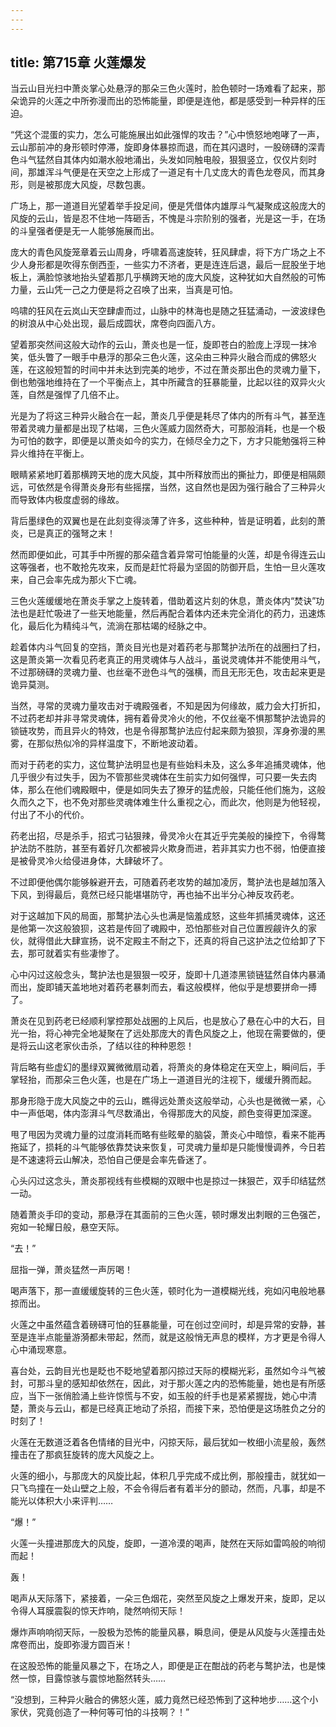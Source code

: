 ```yaml
---
---
---
```

title: 第715章 火莲爆发
---



当云山目光扫中萧炎掌心处悬浮的那朵三色火莲时，脸色顿时一场难看了起来，那朵诡异的火莲之中所弥漫而出的恐怖能量，即便是连他，都是感受到一种异样的压迫。

“凭这个混蛋的实力，怎么可能施展出如此强悍的攻击？”心中愤怒地咆哮了一声，云山那前冲的身形顿时停滞，旋即身体暴掠而退，而在其闪退时，一股磅礴的深青色斗气猛然自其体内如潮水般地涌出，头发如同触电般，狠狠竖立，仅仅片刻时间，那雄浑斗气便是在天空之上形成了一道足有十几丈庞大的青色龙卷风，而其身形，则是被那庞大风旋，尽数包裹。

广场上，那一道道目光望着举手投足间，便是凭借体内雄厚斗气凝聚成这般庞大的风旋的云山，皆是忍不住地一阵砸舌，不愧是斗宗阶别的强者，光是这一手，在场的斗皇强者便是无一人能够施展而出。

庞大的青色风旋笼章着云山周身，呼啸着高速旋转，狂风肆虐，将下方广场之上不少人身形都是吹得东倒西歪，一些实力不济者，更是连连后退，最后一屁股坐于地板上，满脸惊骇地抬头望着那几乎横跨天地的庞大风旋，这种犹如大自然般的可怖力量，云山凭一己之力便是将之召唤了出来，当真是可怕。

呜啸的狂风在云岚山天空肆虐而过，山脉中的林海也是随之狂猛涌动，一波波绿色的树浪从中心处出现，最后成圆状，席卷向四面八方。

望着那突然间这般大动作的云山，萧炎也是一怔，旋即苍白的脸庞上浮现一抹冷笑，低头瞥了一眼手中悬浮的那朵三色火莲，这朵由三种异火融合而成的佛怒火莲，在这般短暂的时间中并未达到完美的地步，不过在萧炎那出色的灵魂力量下，倒也勉强地维持在了一个平衡点上，其中所藏含的狂暴能量，比起以往的双异火火莲，自然是强悍了几倍不止。

光是为了将这三种异火融合在一起，萧炎几乎便是耗尽了体内的所有斗气，甚至连带着灵魂力量都是出现了枯竭，三色火莲威力固然奇大，可那般消耗，也是一个极为可怕的数字，即便是以萧炎如今的实力，在倾尽全力之下，方才只能勉强将三种异火维持在平衡上。

眼睛紧紧地盯着那横跨天地的庞大风旋，其中所释放而出的撕扯力，即便是相隔颇远，可依然是令得萧炎身形有些摇摆，当然，这自然也是因为强行融合了三种异火而导致体内极度虚弱的缘故。

背后墨绿色的双翼也是在此刻变得淡薄了许多，这些种种，皆是证明着，此刻的萧炎，已是真正的强弩之末！

然而即便如此，可其手中所握的那朵蕴含着异常可怕能量的火莲，却是令得连云山这等强者，也不敢抢先攻来，反而是赶忙将最为坚固的防御开启，生怕一旦火莲攻来，自己会率先成为那火下亡魂。

三色火莲缓缓地在萧炎手掌之上旋转着，借助着这片刻的休息，萧炎体内“焚诀”功法也是赶忙吸进了一些天地能量，然后再配合着体内还未完全消化的药力，迅速炼化，最后化为精纯斗气，流淌在那枯竭的经脉之中。

趁着体内斗气回复的空挡，萧炎目光也是对着药老与那鹜护法所在的战圈扫了扫，这是萧炎第一次看见药老真正的用灵魂体与人战斗，虽说灵魂体并不能使用斗气，不过那磅礴的灵魂力量、也丝毫不逊色斗气的强横，而且无形无色，攻击起来更是诡异莫测。

当然，寻常的灵魂力量攻击对于魂殿强者，不知是因为何缘故，威力会大打折扣，不过药老却并非寻常灵魂体，拥有着骨灵冷火的他，不仅丝毫不惧那鹜护法诡异的锁链攻势，而且异火的特效，也是令得那鹜护法应付起来颇为狼狈，浑身弥漫的黑雾，在那似热似冷的异样温度下，不断地波动着。

而对于药老的实力，这位鹜护法明显也是有些始料未及，这么多年追捕灵魂体，他几乎很少有过失手，因为不管那些灵魂体在生前实力如何强悍，可只要一失去肉体，那么在他们魂殿眼中，便是如同失去了獠牙的猛虎般，只能任他们施为，这般久而久之下，也不免对那些灵魂体难生什么重视之心，而此次，他则是为他轻视，付出了不小的代价。

药老出招，尽是杀手，招式刁钻狠辣，骨灵冷火在其近乎完美般的操控下，令得鹜护法防不胜防，甚至有着好几次都被异火欺身而进，若非其实力也不弱，怕便直接是被骨灵冷火给侵进身体，大肆破坏了。

不过即便他偶尔能够躲避开去，可随着药老攻势的越加凌厉，鹜护法也是越加落入下风，到得最后，竟然已经只能堪堪防守，再也抽不出半分心神反攻药老。

对于这越加下风的局面，那鹜护法心头也满是恼羞成怒，这些年抓捕灵魂体，这还是他第一次这般狼狈，这若是传回了魂殿中，恐怕那些对自己位置觊觎许久的家伙，就得借此大肆宣扬，说不定殿主不耐之下，还真的将自己这护法之位给卸了下去，那可就着实有些凄惨了。

心中闪过这般念头，鹜护法也是狠狠一咬牙，旋即十几道漆黑锁链猛然自体内暴涌而出，旋即铺天盖地地对着药老暴刺而去，看这般模样，他似乎是想要拼命一搏了。

萧炎在见到药老已经顺利掌控那处战圈的上风后，也是放心了悬在心中的大石，目光一抬，将心神完全地凝聚在了远处那庞大的青色风旋之上，他现在需要做的，便是将云山这老家伙击杀，了结以往的种种恩怨！

背后略有些虚幻的墨绿双翼微微扇动着，将萧炎的身体稳定在天空上，瞬间后，手掌轻抬，而那朵三色火莲，也是在广场上一道道目光的注视下，缓缓升腾而起。

那身形隐于庞大风旋之中的云山，瞧得远处萧炎这般举动，心头也是微微一紧，心中一声低喝，体内澎湃斗气尽数涌出，令得那庞大的风旋，颜色变得更加深邃。

甩了甩因为灵魂力量的过度消耗而略有些眩晕的脑袋，萧炎心中暗惊，看来不能再拖延了，损耗的斗气能够依靠焚诀来恢复，可灵魂力量却是只能慢慢调养，今日若是不速速将云山解决，恐怕自己便是会率先昏迷了。

心头闪过这念头，萧炎那视线有些模糊的双眼中也是掠过一抹狠芒，双手印结猛然一动。

随着萧炎手印的变动，那悬浮在其面前的三色火莲，顿时爆发出刺眼的三色强芒，宛如一轮耀日般，悬空天际。

“去！”

屈指一弹，萧炎猛然一声厉喝！

喝声落下，那一直缓缓旋转的三色火莲，顿时化为一道模糊光线，宛如闪电般地暴掠而出。

火莲之中虽然蕴含着磅礴可怕的狂暴能量，可在创过空间时，却是异常的安静，甚至是连半点能量游漪都未带起，然而，就是这般悄无声息的模样，方才更是令得人心中涌现寒意。

喜台处，云韵目光也是眨也不眨地望着那闪掠过天际的模糊光彩，虽然如今斗气被封，可那斗皇的感知却依然在，因此，对于那火莲之内的恐怖能量，她也是有所感应，当下一张俏脸涌上些许惊慌与不安，如玉般的纤手也是紧紧握拢，她心中清楚，萧炎与云山，都是已经真正地动了杀招，而接下来，恐怕便是这场胜负之分的时刻了！

火莲在无数道泛着各色情绪的目光中，闪掠天际，最后犹如一枚细小流星般，轰然撞击在了那疯狂旋转的庞大风旋之上。

火莲的细小，与那庞大的风旋比起，体积几乎完成不成比例，那般撞击，就犹如一只飞鸟撞在一处山壁之上般，不会令得后者有着半分的颤动，然而，凡事，却是不能光以体积大小来评判……

“爆！”

火莲一头撞进那庞大的风旋，旋即，一道冷漠的喝声，陡然在天际如雷鸣般的响彻而起！

轰！

喝声从天际落下，紧接着，一朵三色烟花，突然至风旋之上爆发开来，旋即，足以令得人耳膜震裂的惊天炸响，陡然响彻天际！

爆炸声响响彻天际，一股极为恐怖的能量风暴，瞬息间，便是从风旋与火莲撞击处席卷而出，旋即弥漫方圆百米！

在这股恐怖的能量风暴之下，在场之人，即便是正在酣战的药老与鹜护法，也是悚然一惊，目露惊骇与震惊地豁然转头……

“没想到，三种异火融合的佛怒火莲，威力竟然已经恐怖到了这种地步……这个小家伏，究竟创造了一种何等可怕的斗技啊？！”